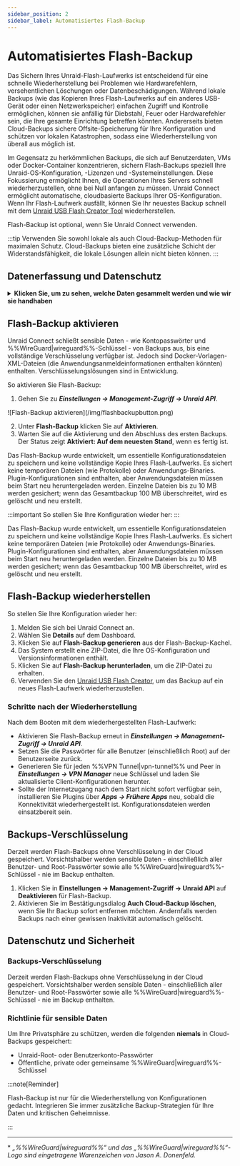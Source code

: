 ```yaml
---
sidebar_position: 2
sidebar_label: Automatisiertes Flash-Backup
---
```



# Automatisiertes Flash-Backup

Das Sichern Ihres Unraid-Flash-Laufwerks ist entscheidend für eine schnelle Wiederherstellung bei Problemen wie Hardwarefehlern, versehentlichen Löschungen oder Datenbeschädigungen. Während lokale Backups (wie das Kopieren Ihres Flash-Laufwerks auf ein anderes USB-Gerät oder einen Netzwerkspeicher) einfachen Zugriff und Kontrolle ermöglichen, können sie anfällig für Diebstahl, Feuer oder Hardwarefehler sein, die Ihre gesamte Einrichtung betreffen könnten. Andererseits bieten Cloud-Backups sichere Offsite-Speicherung für Ihre Konfiguration und schützen vor lokalen Katastrophen, sodass eine Wiederherstellung von überall aus möglich ist.

Im Gegensatz zu herkömmlichen Backups, die sich auf Benutzerdaten, VMs oder Docker-Container konzentrieren, sichern Flash-Backups speziell Ihre Unraid-OS-Konfiguration, -Lizenzen und -Systemeinstellungen. Diese Fokussierung ermöglicht Ihnen, die Operationen Ihres Servers schnell wiederherzustellen, ohne bei Null anfangen zu müssen. Unraid Connect ermöglicht automatische, cloudbasierte Backups Ihrer OS-Konfiguration. Wenn Ihr Flash-Laufwerk ausfällt, können Sie Ihr neuestes Backup schnell mit dem [Unraid USB Flash Creator Tool](https://unraid.net/download) wiederherstellen.

Flash-Backup ist optional, wenn Sie Unraid Connect verwenden.

:::tip
Verwenden Sie sowohl lokale als auch Cloud-Backup-Methoden für maximalen Schutz. Cloud-Backups bieten eine zusätzliche Schicht der Widerstandsfähigkeit, die lokale Lösungen allein nicht bieten können.
:::

## Datenerfassung und Datenschutz

<details>
  <summary><strong>Klicken Sie, um zu sehen, welche Daten gesammelt werden und wie wir sie handhaben</strong></summary>

  Unraid Connect legt großen Wert auf Ihre Privatsphäre und Daten beim Verwenden des Flash-Backup:

  <h4>Zweck</h4>

  Flash-Backup speichert nur die Konfigurationsdateien, die zur Wiederherstellung Ihrer Unraid-OS-Umgebung benötigt werden. Dies hilft Ihnen, sich schnell zu erholen und den Dienstbetrieb aufrechtzuerhalten, falls Ihr Flash-Gerät ausfällt.

  <h4>Gesammelte Daten</h4>

  Das Backup enthält nur Konfigurationsdateien, sodass vertrauliche Informationen, wie Passwörter und %%WireGuard|WireGuard%%-Schlüssel, ausgeschlossen sind. Docker-Vorlagen-XML-Dateien könnten Teil des Backups sein und anwendungsspezifische Anmeldedaten enthalten.

  <h4>Datenaufbewahrung</h4>

  Nur das letzte Backup wird aufbewahrt. Wenn ein Backup bestimmte Grenzen überschreitet – insbesondere, wenn einzelne Dateien 10 MB überschreiten oder die Gesamtgröße des Repositories 100 MB übersteigt – wird es gelöscht und neu erstellt. Backups werden auch entfernt, wenn Sie die Flash-Backup-Funktion deaktivieren oder nach einem bestimmten Zeitraum der Inaktivität.

  <h4>Datenaustausch</h4>

  Flash-Backup-Daten werden niemals mit Dritten geteilt. Sie werden ausschließlich gespeichert, um Ihnen Backup- und Wiederherstellungsdienste bereitzustellen.
</details>

## Flash-Backup aktivieren

Unraid Connect schließt sensible Daten - wie Kontopasswörter und %%WireGuard|wireguard%%-Schlüssel - von Backups aus, bis eine vollständige Verschlüsselung verfügbar ist. Jedoch sind Docker-Vorlagen-XML-Dateien (die Anwendungsanmeldeinformationen enthalten könnten) enthalten. Verschlüsselungslösungen sind in Entwicklung.

So aktivieren Sie Flash-Backup:

1. Gehen Sie zu ***Einstellungen → Management-Zugriff → Unraid API***.

<div style={{ margin: 'auto', maxWidth: '600px', display: 'flex', flexDirection: 'column', alignItems: 'center' }}>
  ![Flash-Backup aktivieren](/img/flashbackupbutton.png)
</div>

2. Unter **Flash-Backup** klicken Sie auf **Aktivieren**.
3. Warten Sie auf die Aktivierung und den Abschluss des ersten Backups. Der Status zeigt **Aktiviert: Auf dem neuesten Stand**, wenn es fertig ist.

Das Flash-Backup wurde entwickelt, um essentielle Konfigurationsdateien zu speichern und keine vollständige Kopie Ihres Flash-Laufwerks. Es sichert keine temporären Dateien (wie Protokolle) oder Anwendungs-Binaries. Plugin-Konfigurationen sind enthalten, aber Anwendungsdateien müssen beim Start neu heruntergeladen werden. Einzelne Dateien bis zu 10 MB werden gesichert; wenn das Gesamtbackup 100 MB überschreitet, wird es gelöscht und neu erstellt.

:::important
So stellen Sie Ihre Konfiguration wieder her:
:::

Das Flash-Backup wurde entwickelt, um essentielle Konfigurationsdateien zu speichern und keine vollständige Kopie Ihres Flash-Laufwerks. Es sichert keine temporären Dateien (wie Protokolle) oder Anwendungs-Binaries. Plugin-Konfigurationen sind enthalten, aber Anwendungsdateien müssen beim Start neu heruntergeladen werden. Einzelne Dateien bis zu 10 MB werden gesichert; wenn das Gesamtbackup 100 MB überschreitet, wird es gelöscht und neu erstellt.

## Flash-Backup wiederherstellen

So stellen Sie Ihre Konfiguration wieder her:

1. Melden Sie sich bei Unraid Connect an.
2. Wählen Sie **Details** auf dem Dashboard.
3. Klicken Sie auf **Flash-Backup generieren** aus der Flash-Backup-Kachel.
4. Das System erstellt eine ZIP-Datei, die Ihre OS-Konfiguration und Versionsinformationen enthält.
5. Klicken Sie auf **Flash-Backup herunterladen**, um die ZIP-Datei zu erhalten.
6. Verwenden Sie den [Unraid USB Flash Creator](https://unraid.net/download), um das Backup auf ein neues Flash-Laufwerk wiederherzustellen.

### Schritte nach der Wiederherstellung

Nach dem Booten mit dem wiederhergestellten Flash-Laufwerk:

- Aktivieren Sie Flash-Backup erneut in ***Einstellungen → Management-Zugriff → Unraid API***.
- Setzen Sie die Passwörter für alle Benutzer (einschließlich Root) auf der Benutzerseite zurück.
- Generieren Sie für jeden %%VPN Tunnel|vpn-tunnel%% und Peer in ***Einstellungen → VPN Manager*** neue Schlüssel und laden Sie aktualisierte Client-Konfigurationen herunter.
- Sollte der Internetzugang nach dem Start nicht sofort verfügbar sein, installieren Sie Plugins über ***Apps → Frühere Apps*** neu, sobald die Konnektivität wiederhergestellt ist. Konfigurationsdateien werden einsatzbereit sein.

## Backups-Verschlüsselung

Derzeit werden Flash-Backups ohne Verschlüsselung in der Cloud gespeichert. Vorsichtshalber werden sensible Daten - einschließlich aller Benutzer- und Root-Passwörter sowie alle %%WireGuard|wireguard%%-Schlüssel - nie im Backup enthalten.

1. Klicken Sie in **Einstellungen → Management-Zugriff → Unraid API** auf **Deaktivieren** für Flash-Backup.
2. Aktivieren Sie im Bestätigungsdialog **Auch Cloud-Backup löschen**, wenn Sie Ihr Backup sofort entfernen möchten. Andernfalls werden Backups nach einer gewissen Inaktivität automatisch gelöscht.

## Datenschutz und Sicherheit

### Backups-Verschlüsselung

Derzeit werden Flash-Backups ohne Verschlüsselung in der Cloud gespeichert. Vorsichtshalber werden sensible Daten - einschließlich aller Benutzer- und Root-Passwörter sowie alle %%WireGuard|wireguard%%-Schlüssel - nie im Backup enthalten.

### Richtlinie für sensible Daten

Um Ihre Privatsphäre zu schützen, werden die folgenden **niemals** in Cloud-Backups gespeichert:

- Unraid-Root- oder Benutzerkonto-Passwörter
- Öffentliche, private oder gemeinsame %%WireGuard|wireguard%%-Schlüssel

:::note\[Reminder]

Flash-Backup ist nur für die Wiederherstellung von Konfigurationen gedacht. Integrieren Sie immer zusätzliche Backup-Strategien für Ihre Daten und kritischen Geheimnisse.

:::

---

\* *„%%WireGuard|wireguard%%“ und das „%%WireGuard|wireguard%%“-Logo sind eingetragene Warenzeichen von Jason A. Donenfeld.*

